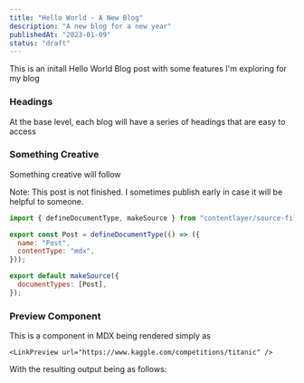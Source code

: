 ```yaml
---
title: "Hello World - A New Blog"
description: "A new blog for a new year"
publishedAt: "2023-01-09"
status: "draft"
---
```


This is an initall Hello World Blog post with some features I'm exploring for my blog

### Headings

At the base level, each blog will have a series of headings that are easy to access

### Something Creative

Something creative will follow

<Aside styled>
  Note: This post is not finished. I sometimes publish early in case it will be
  helpful to someone.
</Aside>

```js showLineNumbers title="contentlayer.config.js" {4-5,9}
import { defineDocumentType, makeSource } from "contentlayer/source-files";

export const Post = defineDocumentType(() => ({
  name: "Post",
  contentType: "mdx",
}));

export default makeSource({
  documentTypes: [Post],
});
```

### Preview Component

This is a component in MDX being rendered simply as

```mdx
<LinkPreview url="https://www.kaggle.com/competitions/titanic" />
```

With the resulting output being as follows:

<LinkPreview url="https://www.kaggle.com/competitions/titanic" />
